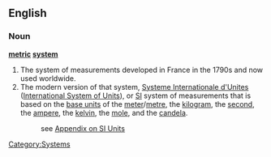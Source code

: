 ==English==

===Noun===
'''[[metric]] [[system]]'''

#The system of measurements developed in France in the 1790s and now used worldwide.
#The modern version of that system, [[Systeme Internationale d'Unites]] ([[International System of Units]]), or [[SI]] system of measurements that is based on the [[base unit]]s of the [[meter]]/[[metre]], the [[kilogram]], the [[second]], the [[ampere]], the [[kelvin]], the [[mole]], and the [[candela]].
#: see [[Appendix:SI_units|Appendix on SI Units]]

[[Category:Systems]]